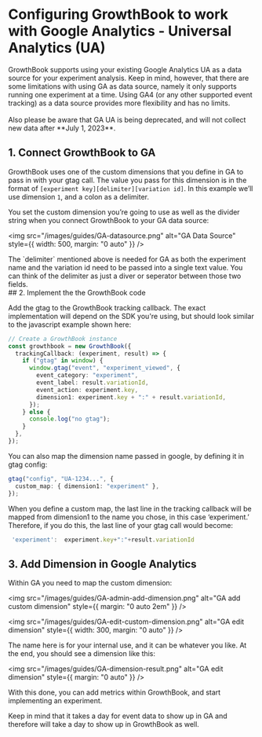 # Configuring GrowthBook to work with Google Analytics - Universal Analytics (UA)

<div class="bg-blue-50 py-3 mb-5 px-4 font-semibold text-gray-600 border-l-8 border-blue-200 dark:bg-blue-800 dark:text-gray-50">
  GrowthBook supports using your existing Google Analytics UA as a data source for your experiment analysis.
Keep in mind, however, that there are some limitations with using GA as data source, namely it only supports
running one experiment at a time. Using GA4 (or any other supported event tracking) as a data source provides more flexibility and has no limits.
  <br />
  <br />
  Also please be aware that GA UA is being deprecated, and will not collect new data after **July 1, 2023**.
</div>



## 1. Connect GrowthBook to GA

GrowthBook uses one of the custom dimensions that you define in GA to pass in with your gtag call. The value
you pass for this dimension is in the format of `[experiment key][delimiter][variation id]`. In this example
we’ll use dimension `1`, and a colon as a delimiter. 

You set the custom dimension you’re going to use as
well as the divider string when you connect GrowthBook to your GA data source:

<img
  src="/images/guides/GA-datasource.png"
  alt="GA Data Source"
  style={{ width: 500, margin: "0 auto" }}
/>
<div class="bg-blue-50 py-3 mb-5 px-4 font-semibold text-gray-600 border-l-8 border-blue-200 dark:bg-blue-800 dark:text-gray-50">
  The `delimiter` mentioned above is needed for GA as both the experiment name and the variation id need to be passed into a single text value. You can think of the delimiter as just a diver or seperator between those two fields. 
</div>
## 2. Implement the the GrowthBook code

Add the gtag to the GrowthBook tracking callback. The exact implementation will depend on the SDK you're using,
but should look similar to the javascript example shown here:

```ts
// Create a GrowthBook instance
const growthbook = new GrowthBook({
  trackingCallback: (experiment, result) => {
    if ("gtag" in window) {
      window.gtag("event", "experiment_viewed", {
        event_category: "experiment",
        event_label: result.variationId,
        event_action: experiment.key,
        dimension1: experiment.key + ":" + result.variationId,
      });
    } else {
      console.log("no gtag");
    }
  },
});
```

You can also map the dimension name passed in google, by defining it in gtag config:

```ts
gtag("config", "UA-1234...", {
  custom_map: { dimension1: "experiment" },
});
```

When you define a custom map, the last line in the tracking callback will be mapped from dimension1 to the name
you chose, in this case ‘experiment.’ Therefore, if you do this, the last line of your gtag call would become:

```ts
 'experiment':  experiment.key+":"+result.variationId
```

## 3. Add Dimension in Google Analytics

Within GA you need to map the custom dimension:

<img
  src="/images/guides/GA-admin-add-dimension.png"
  alt="GA add custom dimension"
  style={{ margin: "0 auto 2em" }}
/>

<img
  src="/images/guides/GA-edit-custom-dimension.png"
  alt="GA edit dimension"
  style={{ width: 300, margin: "0 auto" }}
/>

The name here is for your internal use, and it can be whatever you like. At the end, you should see a dimension like this:

<img
  src="/images/guides/GA-dimension-result.png"
  alt="GA edit dimension"
  style={{ margin: "0 auto" }}
/>

With this done, you can add metrics within GrowthBook, and start implementing an experiment.

Keep in mind that it takes a day for event data to show up in GA and therefore will take a day to show up in GrowthBook as well.
